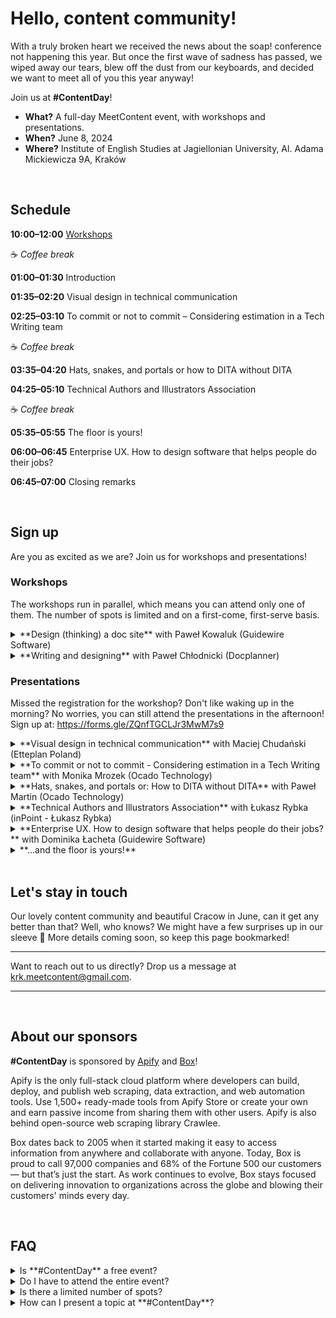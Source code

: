 
# Hello, content community!

With a truly broken heart we received the news about the soap! conference not
happening this year. But once the first wave of sadness has passed, we wiped
away our tears, blew off the dust from our keyboards, and decided we want to
meet all of you this year anyway!

Join us at **#ContentDay**!

- **What?** A full-day MeetContent event, with workshops and presentations.
- **When?** June 8, 2024 
- **Where?** Institute of English Studies at Jagiellonian University, Al. Adama Mickiewicza 9A, Kraków

<br/>

## Schedule

<Admonition type="note" icon={null} title={null}>

**10:00–12:00** [Workshops](#workshops)

☕ _Coffee break_

**01:00–01:30** Introduction

**01:35–02:20** Visual design in technical communication

**02:25–03:10** To commit or not to commit – Considering estimation in a Tech Writing team

☕ _Coffee break_

**03:35–04:20** Hats, snakes, and portals or how to DITA without DITA

**04:25–05:10** Technical Authors and Illustrators Association

☕ _Coffee break_

**05:35–05:55** The floor is yours!

**06:00–06:45** Enterprise UX. How to design software that helps people do their jobs?

**06:45–07:00** Closing remarks

</Admonition>

<br/>

## Sign up

Are you as excited as we are? Join us for workshops and presentations! 

### Workshops

The workshops run in parallel, which means you can attend only one of them.
The number of spots is limited and on a first-come, first-serve basis.

<details>
  <summary>**Design (thinking) a doc site** with Paweł Kowaluk (Guidewire Software)</summary>
  <div>
    Learn how to apply design thinking to creating a doc website. We will create a persona and use that to create the sitemap for our documentation site. 
    You don't need to bring a laptop, we will work with traditional resources like post-it notes :)<hr/>
    **About the trainer**:
    Paweł Kowaluk has been in the tech writing industry since 2008. He has worked as a tech writer, manager, project manager, consultant, salesman, instructor, and doc tools developer. Currently, he does technical writing for Guidewire Software and serves as a board member at ITCQF.
    Additionally, Paweł explores the technical side of content creation as a co-founder and host of the https://techwriterkoduje.pl podcast. <br/>
    [LinkedIn](https://www.linkedin.com/in/pawel-kowaluk/)<OpenInNew className='inlineSVG' /> 
    <hr/>
    **Available spots**: 0/12 <br/>
  </div>
</details>

<details>
  <summary>**Writing and designing** with Paweł Chłodnicki (Docplanner)</summary>
  <div>
    We'll start with a blank page and leave the room with your first mobile app design. Along the way, you'll learn how words shape digital experiences and what tools are used to achieve that.
    For this workshop, you need to bring a laptop. <hr/>
    **About the trainer**:
    Paweł Chłodnicki is a T-shaped Content Designer, powered by content-first approach, Product Design skills, and entrepreneur history. He is especially interested in scaling style guides, design systems and patterns.
    Paweł loves sharing knowledge and networking! After work, Paweł is a family guy, book worm, coffee geek, motorbike rider, and a rebel 🤘🤘 <br/>
    [LinkedIn](https://www.linkedin.com/in/pawelchlodnicki/)<OpenInNew className='inlineSVG' /> 
    [Instagram](https://www.instagram.com/chlodno_design/)<OpenInNew className='inlineSVG' /> 
    [Website](https://www.chlodno.com)<OpenInNew className='inlineSVG' /> 
    <hr/>
    **Available spots**: 4/20 <br/>
    **Sign up form**: https://forms.gle/cM5NFSK2Tyc9wmxe9
  </div>
</details>

### Presentations

Missed the registration for the workshop? Don't like waking up in the morning? No worries, you can still attend the presentations in the afternoon!
Sign up at: https://forms.gle/ZQnfTGCLJr3MwM7s9

<details>
  <summary>**Visual design in technical communication** with Maciej Chudański (Etteplan Poland)</summary>
  <div>
    In this presentation, we will explore the laws of human perception and their impact on technical documentation. We will discuss principles, patterns, and practices that can be leveraged to design and organize content in a more easy-to-understand manner.
    <hr/>
    **About the speaker**: I'm a Visual Designer focused on technical communication, and I aim to enrich complex topics with easy-to-follow illustrations, 3D graphics, and animations.<br/>
    [LinkedIn](https://www.linkedin.com/in/maciekchudanski/)<OpenInNew className='inlineSVG' /> 
  </div>
</details>

<details>
  <summary>**To commit or not to commit - Considering estimation in a Tech Writing team** with Monika Mrozek (Ocado Technology)</summary>
  <div>
    As a team we had no reliable measure to prove that we needed more people.

    We needed a method to confidently state our capacity and act as a predictable partner to the functions we cooperated with.
    We had no way to prove how our workload changes over time - a simple 'closed task count' was not an option as we had no way to compare the task size.

    We set off with an assumption that although a writer’s work varies greatly from task to task, there are repeatable components of that work that we can identify and isolate. 

    We organized a workshop and made it into a team effort. 

    We said that there are tasks that are smaller or larger than others. We then set the list of all the types of documentation updates we produce in an order: this is bigger than this, this is smaller and this is more less equal to that. 
    We now have 2 months worth of data. 

    Main takeaways
    - Solve real problems using estimation. Don't do this for the sake of doing it. 
    - Engage the team and agree this collectively.
    - Estimation is a work in progress and you must be prepared to RECALIBRATE. Treat it as an ongoing experiment. Present your findings, draw conclusions, make hypotheses and confirm or refute them by continuing to gather data. 
    - This is a great opportunity for people to validate their thinking against the other views in the team.
    <hr/>
    **About the speaker**: A Lead Technical Writer and team manager, who is always keen on trying new things in technical communication. Most recently, a huge evangelist of using the Product Management perspective on docs, life and beyond.<br/>
    [LinkedIn](https://www.linkedin.com/in/monika-mrozek/)<OpenInNew className='inlineSVG' /> 
  </div>
</details>

<details>
  <summary>**Hats, snakes, and portals or: How to DITA without DITA** with Paweł Martin (Ocado Technology)</summary>
  <div>
    The presentation is about various technical aspects of implementing developer portal documentation, with special consideration to using Markdown snippets to replicate some DITA functionalities.
    <hr/>
    **About the speaker**:
    * MA in cyberpunk literature.
    * Translator and editor turned translation project manager turned technical writer.
    * At work, obsessed with documentation structure, style guides, and synergy. 
    * After hours, obsessed with sci-fi, especially cyberpunk, prehistoric animals, and all things Korean...
    * ... as well as more tangible things, such as coffee, tattoos, and skateboards. 
    * Has been known to write poetry and perform in a community theatre.
    * Listens to all kinds of rock music, from psychedelic to heavy metal.  
    * Favorite places are Wrocław, Poland, Marsaskala, Malta, and Lisbon, Portugal.
    * [LinkedIn](https://www.linkedin.com/in/pawel-martin/)<OpenInNew className='inlineSVG' /> 
  </div>
</details>

<details>
  <summary>**Technical Authors and Illustrators Association** with Łukasz Rybka (inPoint - Łukasz Rybka)</summary>
  <div>
    This presentation discusses starting a professional association for content creators. Such an association would not only create standards, best practices, and guidelines for content creation, but also ensure content creators and graphic designers are protected by law and recognized in the content world. During the presentation, we will go through its goals and potential steps we should take to kick off this initiative.
    <hr/>
    **About the speaker**: Technical Writer and technical documentation specialist of over 10 years, now with his own company.<br/>
    [LinkedIn](https://www.linkedin.com/in/saiit-polska-03a008308/)<OpenInNew className='inlineSVG' /> 
  </div>
</details>

<details>
  <summary>**Enterprise UX. How to design software that helps people do their jobs?** with Dominika Łacheta (Guidewire Software)</summary>
  <div>
    Every company needs software to operate and bring in money, so the user experience of these tools is essential to achieving the goals. 
    During the meeting, I will talk about the importance and key challenges of designing enterprise UX from the perspective of a cloud platform designer. 
    I will also present the main differences between enterprise and consumer UX, and explain why user interface should always be like... a good joke.
    <hr/>
    **About the speaker**: I am a UX designer with a background in architecture.
    I’ve been working in Guidewire Software for almost 3 years trying to transform challenges into user-friendly and intuitive designs.<br/>
    [LinkedIn](https://www.linkedin.com/in/dominikalacheta/)<OpenInNew className='inlineSVG' /> 
  </div>
</details>

<details>
  <summary>**...and the floor is yours!**</summary>
  <div>
    Have you discovered a great new tool? Read a fascinating book? Or maybe you're looking for a new team member?
    Whatever you want to share with the community, this is your time! Sign up at the event. 
  </div>
</details>

<br/>

## Let's stay in touch

Our lovely content community and beautiful Cracow in June, can it get any better than
that? Well, who knows? We might have a few surprises up in our sleeve 🤫
More details coming soon, so keep this page bookmarked!

<hr/>

Want to reach out to us directly? Drop us a message at krk.meetcontent@gmail.com.

<hr/>
<br/>

## About our sponsors

**#ContentDay** is sponsored by [Apify](https://apify.com/) and [Box](https://www.box.com)!

Apify is the only full-stack cloud platform where developers can build, deploy, 
and publish web scraping, data extraction, and web automation tools. Use 1,500+ 
ready-made tools from Apify Store or create your own and earn passive income from 
sharing them with other users. Apify is also behind open-source web scraping library Crawlee.

Box dates back to 2005 when it started making it easy to access information from
anywhere and collaborate with anyone. Today, Box is proud to call 97,000
companies and 68% of the Fortune 500 our customers — but that’s just the start.
As work continues to evolve, Box stays focused on delivering innovation to
organizations across the globe and blowing their customers' minds every day.

<br/>

## FAQ

<details>
  <summary>Is **#ContentDay** a free event?</summary>
  <div>
    Yes! The event is completely free of charge but requires registration.
  </div>
</details>

<details>
  <summary>Do I have to attend the entire event?</summary>
  <div>
    **#ContentDay** consists of two parts: 
    - workshops in the morning, 
    - presentations in the afternoon. 

    You can participate in both parts or only one of them.
    Just remember to register!
  </div>
</details>

<details>
  <summary>Is there a limited number of spots?</summary>
  <div>
     For workshops, the number of spots is limited and on a first-come, first-serve basis.
     The registration is now open!
  </div>
</details>

<details>
  <summary>How can I present a topic at **#ContentDay**?</summary>
  <div>
    The call for speakers and trainers is now closed. But why don't you speak at one of our future events instead?
    Reach out to us at krk.meetcontent@gmail.com and let's talk!
  </div>
</details>